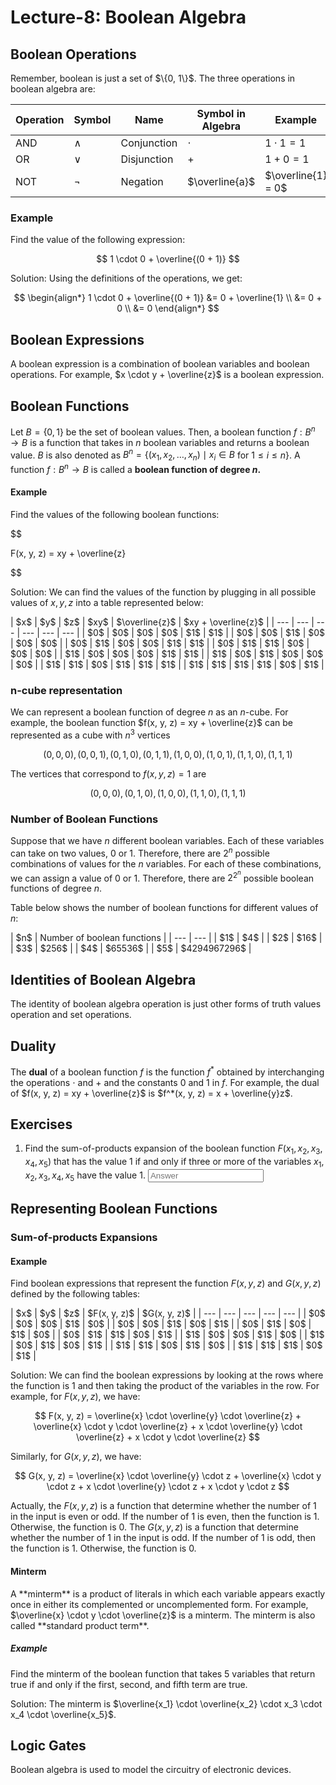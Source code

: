 
# Lecture-8: Boolean Algebra

## Boolean Operations

<div class="roman">
Remember, boolean is just a set of $\{0, 1\}$. The three operations in boolean algebra are:

| Operation | Symbol | Name | Symbol in Algebra | Example |
| --- | --- | --- | --- | --- |
| AND | $\land$ | Conjunction | $\cdot$ | $1 \cdot 1 = 1$ |
| OR | $\lor$ | Disjunction | $+$ | $1 + 0 = 1$ |
| NOT | $\lnot$ | Negation | $\overline{a}$ | $\overline{1} = 0$ |
</div>

### Example

Find the value of the following expression:

$$
1 \cdot 0 + \overline{(0 + 1)} 
$$

Solution: Using the definitions of the operations, we get:

$$
\begin{align*}
1 \cdot 0 + \overline{(0 + 1)} &= 0 + \overline{1} \\
&= 0 + 0 \\
&= 0
\end{align*}
$$

## Boolean Expressions

A boolean expression is a combination of boolean variables and boolean operations. For example, $x \cdot y + \overline{z}$ is a boolean expression.

## Boolean Functions

Let $B = \{0, 1\}$ be the set of boolean values. Then, a boolean function $f: B^n \rightarrow B$ is a function that takes in $n$ boolean variables and returns a boolean value. $B$ is also denoted as $B^n = \{ (x_1, x_2, \dots, x_n) \mid x_i \in B$ for $1 \leq i \leq n \}$. A function $f: B^n \rightarrow B$ is called a **boolean function of degree $n$.**

#### Example

Find the values of the following boolean functions:

$$

F(x, y, z) = xy + \overline{z}

$$

Solution: We can find the values of the function by plugging in all possible values of $x, y, z$ into a table represented below:

<div class="centering">
| $x$ | $y$ | $z$ | $xy$ | $\overline{z}$ | $xy + \overline{z}$ |
| --- | --- | --- | --- | --- | --- |
| $0$ | $0$ | $0$ | $0$ | $1$ | $1$ |
| $0$ | $0$ | $1$ | $0$ | $0$ | $0$ |
| $0$ | $1$ | $0$ | $0$ | $1$ | $1$ |
| $0$ | $1$ | $1$ | $0$ | $0$ | $0$ |
| $1$ | $0$ | $0$ | $0$ | $1$ | $1$ |
| $1$ | $0$ | $1$ | $0$ | $0$ | $0$ |
| $1$ | $1$ | $0$ | $1$ | $1$ | $1$ |
| $1$ | $1$ | $1$ | $1$ | $0$ | $1$ |
</div>

### n-cube representation

We can represent a boolean function of degree $n$ as an $n$-cube. For example, the boolean function $f(x, y, z) = xy + \overline{z}$ can be represented as a cube with $n^3$ vertices 

$$
(0, 0, 0), (0, 0, 1), (0, 1, 0), (0, 1, 1), (1, 0, 0), (1, 0, 1), (1, 1, 0), (1, 1, 1)
$$

The vertices that correspond to $f(x, y, z) = 1$ are 

$$
(0, 0, 0), (0, 1, 0), (1, 0, 0), (1, 1, 0), (1, 1, 1)
$$

### Number of Boolean Functions

Suppose that we have $n$ different boolean variables. Each of these variables can take on two values, $0$ or $1$. Therefore, there are $2^n$ possible combinations of values for the $n$ variables. For each of these combinations, we can assign a value of $0$ or $1$. Therefore, there are $2^{2^n}$ possible boolean functions of degree $n$.

Table below shows the number of boolean functions for different values of $n$:

<div class="centering">
| $n$ | Number of boolean functions |
| --- | --- |
| $1$ | $4$ |
| $2$ | $16$ |
| $3$ | $256$ |
| $4$ | $65536$ |
| $5$ | $4294967296$ |
</div>

## Identities of Boolean Algebra

<Callout type="info" emoji="i">
The identity of boolean algebra operation is just other forms of truth values operation and set operations.
</Callout>

## Duality

The **dual** of a boolean function $f$ is the function $f^*$ obtained by interchanging the operations $\cdot$ and $+$ and the constants $0$ and $1$ in $f$. For example, the dual of $f(x, y, z) = xy + \overline{z}$ is $f^*(x, y, z) = x + \overline{y}z$.

## Exercises

1. Find the sum-of-products expansion of the boolean function $F(x_1, x_2, x_3, x_4, x_5)$ that has the value $1$ if and only if three or more of the variables $x_1, x_2, x_3, x_4, x_5$ have the value $1$. <input type="text" name="q1" placeholder="Answer" />

## Representing Boolean Functions

### Sum-of-products Expansions

#### Example

Find boolean expressions that represent the function $F(x, y, z)$ and $G(x, y, z)$ defined by the following tables:

<div class="centering">
| $x$ | $y$ | $z$ | $F(x, y, z)$ | $G(x, y, z)$ |
| --- | --- | --- | --- | --- |
| $0$ | $0$ | $0$ | $1$ | $0$ |
| $0$ | $0$ | $1$ | $0$ | $1$ |
| $0$ | $1$ | $0$ | $1$ | $0$ |
| $0$ | $1$ | $1$ | $0$ | $1$ |
| $1$ | $0$ | $0$ | $1$ | $0$ |
| $1$ | $0$ | $1$ | $0$ | $1$ |
| $1$ | $1$ | $0$ | $1$ | $0$ |
| $1$ | $1$ | $1$ | $0$ | $1$ |
</div>

Solution: We can find the boolean expressions by looking at the rows where the function is $1$ and then taking the product of the variables in the row. For example, for $F(x, y, z)$, we have:

$$
F(x, y, z) = \overline{x} \cdot \overline{y} \cdot \overline{z} + \overline{x} \cdot y \cdot \overline{z} + x \cdot \overline{y} \cdot \overline{z} + x \cdot y \cdot \overline{z}
$$

Similarly, for $G(x, y, z)$, we have:

$$
G(x, y, z) = \overline{x} \cdot \overline{y} \cdot z + \overline{x} \cdot y \cdot z + x \cdot \overline{y} \cdot z + x \cdot y \cdot z
$$

Actually, the $F(x, y, z)$ is a function that determine whether the number of $1$ in the input is even or odd. If the number of $1$ is even, then the function is $1$. Otherwise, the function is $0$. The $G(x, y, z)$ is a function that determine whether the number of $1$ in the input is odd. If the number of $1$ is odd, then the function is $1$. Otherwise, the function is $0$.

#### Minterm

<Callout type="info">
A **minterm** is a product of literals in which each variable appears exactly once in either its complemented or uncomplemented form. For example, $\overline{x} \cdot y \cdot \overline{z}$ is a minterm. The minterm is also called **standard product term**.
</Callout>

##### Example

Find the minterm of the boolean function that takes 5 variables that return true if and only if the first, second, and fifth term are true.

Solution: The minterm is $\overline{x_1} \cdot \overline{x_2} \cdot x_3 \cdot x_4 \cdot \overline{x_5}$.

## Logic Gates

<Callout type="info">
Boolean algebra is used to model the circuitry of electronic devices.
</Callout>